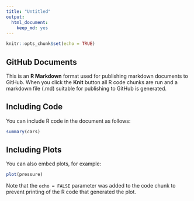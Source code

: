 ```yaml
---
title: "Untitled"
output:
  html_document:
    keep_md: yes
---
```


```r
knitr::opts_chunk$set(echo = TRUE)
```

## GitHub Documents

This is an <strong>R Markdown</strong> format used for publishing markdown documents to GitHub. When you click the **Knit** button all R code chunks are run and a markdown file (.md) suitable for publishing to GitHub is generated.

## Including Code

You can include R code in the document as follows:

```r
summary(cars)
```

## Including Plots

You can also embed plots, for example:

```r
plot(pressure)
```

Note that the `echo = FALSE` parameter was added to the code chunk to prevent printing of the R code that generated the plot.
